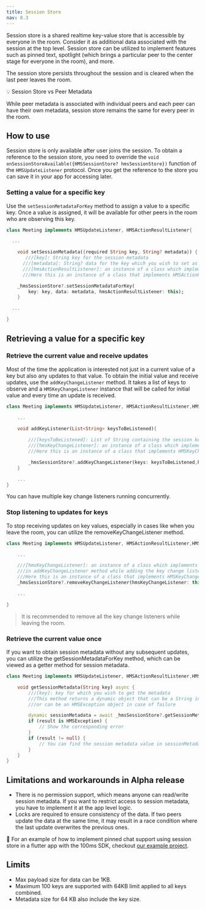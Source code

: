 ```yaml
---
title: Session Store
nav: 8.3
---
```


Session store is a shared realtime key-value store that is accessible by everyone in the room. Consider it as additional data associated with the session at the top level. Session store can be utilized to implement features such as pinned text, spotlight (which brings a particular peer to the center stage for everyone in the room), and more.

The session store persists throughout the session and is cleared when the last peer leaves the room.

<Note>
💡 Session Store vs Peer Metadata

While peer metadata is associated with individual peers and each peer can have their own metadata, session store remains the same for every peer in the room.

</Note>

## How to use

Session store is only available after user joins the session. To obtain a reference to the session store, you need to override the `void onSessionStoreAvailable({HMSSessionStore? hmsSessionStore})` function of the `HMSUpdateListener` protocol. Once you get the reference to the store you can save it in your app for accessing later.

### Setting a value for a specific key

Use the `setSessionMetadataForKey` method to assign a value to a specific key. Once a value is assigned, it will be available for other peers in the room who are observing this key.

```dart
class Meeting implements HMSUpdateListener, HMSActionResultListener{

  ...

    void setSessionMetadata({required String key, String? metadata}) {
       ///[key]: String key for the session metadata
      ///[metadata]: String? data for the key which you wish to set as session metadata
      ///[hmsActionResultListener]: an instance of a class which implements HMSActionResultListener
      ///Here this is an instance of a class that implements HMSActionResultListener, that is, Meeting

    _hmsSessionStore?.setSessionMetadataForKey(
        key: key, data: metadata, hmsActionResultListener: this);
    }

  ...

}
```

## Retrieving a value for a specific key

### Retrieve the current value and receive updates

Most of the time the application is interested not just in a current value of a key but also any updates to that value. To obtain the initial value and receive updates, use the `addKeyChangeListener` method.
It takes a list of keys to observe and a `HMSKeyChangeListener` instance that will be called for initial value and every time an update is received.

```dart
class Meeting implements HMSUpdateListener, HMSActionResultListener,HMSKeyChangeListener{

    ...

    void addKeyListener(List<String> keysToBeListened){
        
        ///[keysToBeListened]: List of String containing the session keys which are needed to be listened
        ///[hmsKeyChangeListener]: an instance of a class which implements HMSKeyChangeListener
        ///Here this is an instance of a class that implements HMSKeyChangeListener, that is, Meeting

        _hmsSessionStore?.addKeyChangeListener(keys: keysToBeListened,hmsKeyChangeListener: this);
    }

    ...
}
```

You can have multiple key change listeners running concurrently.

### Stop listening to updates for keys

To stop receiving updates on key values, especially in cases like when you leave the room, you can utilize the removeKeyChangeListener method.

```dart
class Meeting implements HMSUpdateListener, HMSActionResultListener,HMSKeyChangeListener{

    ...

    ///[hmsKeyChangeListener]: an instance of a class which implements HMSKeyChangeListener which was passed
    ///in addKeyChangeListener method while adding the key change listener
    ///Here this is an instance of a class that implements HMSKeyChangeListener, that is, Meeting
    _hmsSessionStore?.removeKeyChangeListener(hmsKeyChangeListener: this);

    ...

}
```

> It is recommended to remove all the key change listeners while leaving the room.

### Retrieve the current value once

If you want to obtain session metadata without any subsequent updates, you can utilize the getSessionMetadataForKey method, which can be viewed as a getter method for session metadata.

```dart
class Meeting implements HMSUpdateListener, HMSActionResultListener,HMSKeyChangeListener{

    void getSessionMetadata(String key) async {
        ///[key]: key for which you wish to get the metadata
        ///This method returns a dynamic object that can be a String in case of success
        ///or can be an HMSException object in case of failure

        dynamic sessionMetadata = await _hmsSessionStore?.getSessionMetadataForKey(key: key);
        if (result is HMSException) {
            // Show the corresponding error
        }
        if (result != null) {
            // You can find the session metadata value in sessionMetadata variable
        }
    }
}
```

## Limitations and workarounds in Alpha release

-   There is no permission support, which means anyone can read/write session metadata. If you want to restrict access to session metadata, you have to implement it at the app level logic.
-   Locks are required to ensure consistency of the data. If two peers update the data at the same time, it may result in a race condition where the last update overwrites the previous ones.

👀 For an example of how to implement pinned chat support using session store in a flutter app with the 100ms SDK, checkout [our example project](https://github.com/100mslive/100ms-flutter/blob/main/example/lib/meeting/meeting_store.dart).

## Limits

- Max payload size for data can be 1KB.
- Maximum 100 keys are supported with 64KB limit applied to all keys combined.
- Metadata size for 64 KB also include the key size.


